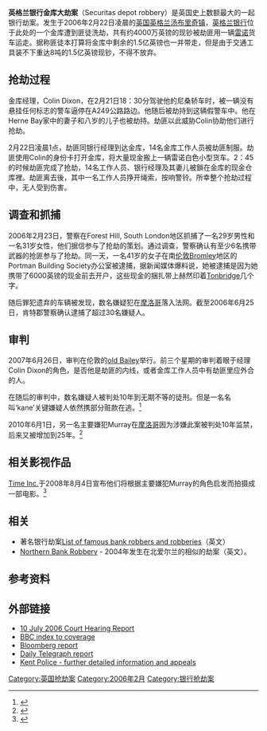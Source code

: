 '''英格兰银行金库大劫案'''（Securitas depot robbery）是英国史上数额最大的一起银行劫案。发生于2006年2月22日凌晨的[[英国|英国]][[英格兰汤布里奇镇|英格兰汤布里奇镇]]，[[英格兰银行|英格兰银行]]位于此处的一个金库遭到匪徒洗劫，共有约4000万英镑的现钞被劫匪用一辆[[雷诺|雷诺]]货车运走。据称匪徒本打算将金库中剩余的1.5亿英镑也一并带走，但是由于交通工具装不下重达8吨的1.5亿英镑现钞，不得不放弃。

==抢劫过程==
金库经理，Colin Dixon，在2月21日18：30分驾驶他的尼桑轿车时，被一辆没有悬挂任何标志的警车逼停在A249公路路边。他随后被劫持到这辆假警车中。他在Herne Bay家中的妻子和八岁的儿子也被劫持。劫匪以此威胁Colin协助他们进行抢劫。

2月22日凌晨1点，劫匪同银行经理到达金库，14名金库工作人员被劫匪制服。劫匪使用Colin的身份卡打开金库，将大量现金搬上一辆雷诺白色小型货车。2：45的时候劫匪完成了抢劫，14名工作人员、银行经理及其妻儿被鎖在金库的现金仓库裡。劫匪离去後，其中一名工作人员挣开绳索，按响警铃。所幸整个抢劫过程中，无人受到伤害。

==调查和抓捕==
2006年2月23日，警察在Forest Hill, South London地区抓捕了一名29岁男性和一名31岁女性，他们据信参与了抢劫的策划。通过调查，警察确认有至少6名携带武器的抢匪参与了抢劫。同一天，一名41岁的女子在南[[伦敦|伦敦]]Bromley地区的Portman Building Society办公室被逮捕，据新闻媒体爆料说，她被逮捕是因为她携带了6000英镑的现金前去开户，这些现金的捆扎带上赫然印着[[Tonbridge|Tonbridge]]几个字。

随后罪犯遗弃的车辆被发现，数名嫌疑犯在[[摩洛哥|摩洛哥]]落入法网。截至2006年6月25日，肯特郡警察确认逮捕了超过30名嫌疑人。
==审判==
2007年6月26日，审判在伦敦的[[old_Bailey|old Bailey]]举行。前三个星期的审判着眼于经理Colin Dixon的角色，是否他是劫匪的内线，或者金库工作人员中有劫匪里应外合的人。

在随后的审判中，数名嫌疑人被判处10年到无期不等的徒刑。但是一名名叫‘kane’关键嫌疑人依然携部分赃款在逃。<ref>{{cite news|url=http://www.waterstones.com/waterstonesweb/products/howard+sounes/heist/6192426/| title=Heist: The True Story of the World's Biggest Cash Robbery (Paperback)|author=Howard Sounes|publisher=[[Waterstones|Waterstones]]|accessdate=2014-04-29|language=en}}</ref>

2010年6月1日，另一名主要嫌犯Murray在[[摩洛哥|摩洛哥]]因为涉嫌此案被判处10年监禁，后来又被增加到25年。<ref>{{cite news | title = Cage-fighter jailed over £53m Kent Securitas raid | date = 2010-06-01 | url = http://news.bbc.co.uk/1/hi/england/kent/10209285.stm | work = [[BBC_News|BBC News]] | accessdate = 2010-06-01}}</ref>

==相关影视作品==
[[Time_Inc.|Time Inc.]]于2008年8月4日宣布他们将根据主要嫌犯Murray的角色启发而拍摄成一部电影。<ref>{{cite news|url=http://www.variety.com/article/VR1117990056.html?categoryId=13&cs=1|title=Time Inc. to produce in-house films|date=2008-08-05|publisher=Variety | first=Michael | last=Fleming}}</ref>

==相关==
*著名银行劫案[[List_of_famous_bank_robbers_and_robberies|List of famous bank robbers and robberies]]（英文）
*[[Northern_Bank_Robbery|Northern Bank Robbery]] - 2004年发生在北爱尔兰的相似的劫案（英文）。

==参考资料==
{{reflist}}

==外部链接==
*[http://news.bbc.co.uk/2/hi/uk_news/england/5163918.stm 10 July 2006 Court Hearing Report]
*[http://news.bbc.co.uk/1/hi/england/kent/4742972.stm BBC index to coverage]
*[http://www.bloomberg.com/apps/news?pid=10000102&sid=aw8qnGp52.OI&refer=uk Bloomberg report]
*[http://www.telegraph.co.uk/news/main.jhtml?xml=/news/2006/02/22/utheft.xml&sSheet=/portal/2006/02/22/ixportaltop.html Daily Telegraph report]
*[https://web.archive.org/web/20120105140551/http://www.kent.police.uk/ Kent Police - further detailed information and appeals]

{{DEFAULTSORT:Securitas Depot Robbery}}
[[Category:英国抢劫案|Category:英国抢劫案]]
[[Category:2006年2月|Category:2006年2月]]
[[Category:银行抢劫案|Category:银行抢劫案]]